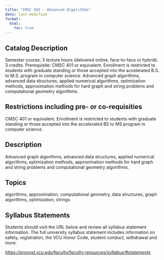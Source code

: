 ```yaml
---
title: "CMSC 501 - Advanced Algorithms"
date: last-modified
format:
  html:
    toc: true
---
```


## Catalog Description

Semester course; 3 lecture hours (delivered online, face-to-face or hybrid). 3 credits. Prerequisite: CMSC 401 or equivalent. Enrollment is restricted to students with graduate standing or those accepted into the accelerated B.S. to M.S. program in computer science. Advanced graph algorithms, advanced data structures, applied numerical algorithms, optimization methods, approximation methods for hard graph and string problems and computational geometry algorithms.


## Restrictions including pre- or co-requisities
 
CMSC 401 or equivalent. Enrollment is restricted to students with graduate standing or those accepted into the accelerated BS to MS program in computer science.

## Description

Advanced graph algorithms, advanced data structures, applied numerical algorithms, optimization methods, approximation methods for hard graph and string problems and computational geometry algorithms.

## Topics

algorithms, approximation, computational geometry, data structures, graph algorithms, optimization, strings

## Syllabus Statements

Students should visit the URL below and review all syllabus statement information. The full university syllabus statement includes information on safety, registration, the VCU Honor Code, student conduct, withdrawal and more.

*<https://provost.vcu.edu/faculty/faculty-resources/syllabus/#statements>*


